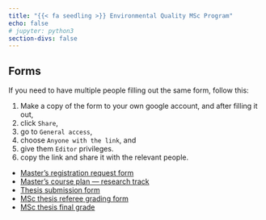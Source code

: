 ```yaml
---
title: "{{< fa seedling >}} Environmental Quality MSc Program"
echo: false
# jupyter: python3
section-divs: false
---
```


## Forms

If you need to have multiple people filling out the same form, follow this:

1. Make a copy of the form to your own google account, and after filling it out,
1. click `Share`, 
1. go to `General access`, 
1. choose `Anyone with the link`, and 
1. give them `Editor` privileges.
1. copy the link and share it with the relevant people.

* [Master’s registration request form](https://docs.google.com/document/d/1tsL4N1mGwwVAhV1mElg323rLKMldn7AsDHN3mdfPt40/edit?usp=sharing)
* [Master’s course plan — research track](https://docs.google.com/document/d/1dOBUhBwdqe5FDYGKTEbAKdZ9o77CYv2QXzlM23hG2Ag/edit?usp=sharing)
* [Thesis submission form](https://docs.google.com/document/d/1g38ETNi98lWgo5mLTkmCiN98ewAxxdhrlWCeFAU0eYA/edit?usp=sharing)
* [MSc thesis referee grading form](https://docs.google.com/document/d/1D6j2L6hgikY22bT4vYs_XWJ-XQlx5QczNwyNAm0CqOc/edit?usp=sharing)
* [MSc thesis final grade](https://docs.google.com/document/d/1yjP_MPHi_aJ4yTeFpwq2yCAW0HygX1J-oHusAEwoJN0/edit?usp=sharing)